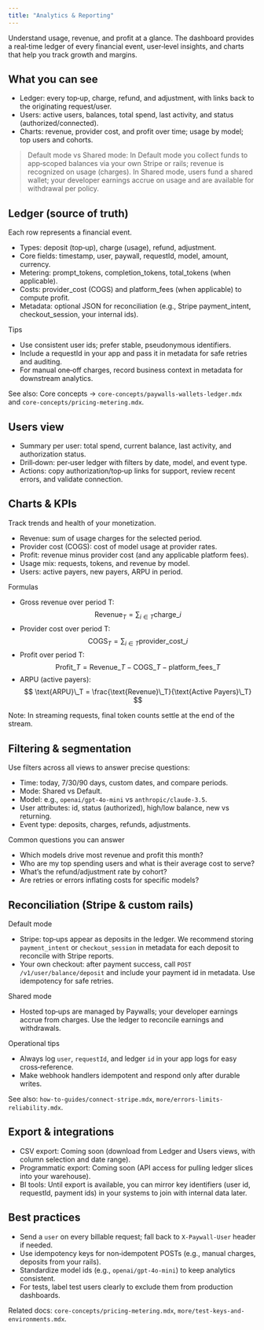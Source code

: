```yaml
---
title: "Analytics & Reporting"
---
```


Understand usage, revenue, and profit at a glance. The dashboard provides a real‑time ledger of every financial event, user‑level insights, and charts that help you track growth and margins.

## What you can see

- Ledger: every top‑up, charge, refund, and adjustment, with links back to the originating request/user.
- Users: active users, balances, total spend, last activity, and status (authorized/connected).
- Charts: revenue, provider cost, and profit over time; usage by model; top users and cohorts.

> Default mode vs Shared mode: In Default mode you collect funds to app‑scoped balances via your own Stripe or rails; revenue is recognized on usage (charges). In Shared mode, users fund a shared wallet; your developer earnings accrue on usage and are available for withdrawal per policy.

## Ledger (source of truth)

Each row represents a financial event.

- Types: deposit (top‑up), charge (usage), refund, adjustment.
- Core fields: timestamp, user, paywall, requestId, model, amount, currency.
- Metering: prompt_tokens, completion_tokens, total_tokens (when applicable).
- Costs: provider_cost (COGS) and platform_fees (when applicable) to compute profit.
- Metadata: optional JSON for reconciliation (e.g., Stripe payment_intent, checkout_session, your internal ids).

Tips

- Use consistent user ids; prefer stable, pseudonymous identifiers.
- Include a requestId in your app and pass it in metadata for safe retries and auditing.
- For manual one‑off charges, record business context in metadata for downstream analytics.

See also: Core concepts → `core-concepts/paywalls-wallets-ledger.mdx` and `core-concepts/pricing-metering.mdx`.

## Users view

- Summary per user: total spend, current balance, last activity, and authorization status.
- Drill‑down: per‑user ledger with filters by date, model, and event type.
- Actions: copy authorization/top‑up links for support, review recent errors, and validate connection.

## Charts & KPIs

Track trends and health of your monetization.

- Revenue: sum of usage charges for the selected period.
- Provider cost (COGS): cost of model usage at provider rates.
- Profit: revenue minus provider cost (and any applicable platform fees).
- Usage mix: requests, tokens, and revenue by model.
- Users: active payers, new payers, ARPU in period.

Formulas

- Gross revenue over period T:
  $$ \text{Revenue}_T = \sum_{i \in T} \text{charge}\_i $$
- Provider cost over period T:
  $$ \text{COGS}_T = \sum_{i \in T} \text{provider_cost}\_i $$
- Profit over period T:
  $$ \text{Profit}\_T = \text{Revenue}\_T - \text{COGS}\_T - \text{platform_fees}\_T $$
- ARPU (active payers):
  $$ \text{ARPU}\_T = \frac{\text{Revenue}\_T}{\text{Active Payers}\_T} $$

Note: In streaming requests, final token counts settle at the end of the stream.

## Filtering & segmentation

Use filters across all views to answer precise questions:

- Time: today, 7/30/90 days, custom dates, and compare periods.
- Mode: Shared vs Default.
- Model: e.g., `openai/gpt-4o-mini` vs `anthropic/claude-3.5`.
- User attributes: id, status (authorized), high/low balance, new vs returning.
- Event type: deposits, charges, refunds, adjustments.

Common questions you can answer

- Which models drive most revenue and profit this month?
- Who are my top spending users and what is their average cost to serve?
- What’s the refund/adjustment rate by cohort?
- Are retries or errors inflating costs for specific models?

## Reconciliation (Stripe & custom rails)

Default mode

- Stripe: top‑ups appear as deposits in the ledger. We recommend storing `payment_intent` or `checkout_session` in metadata for each deposit to reconcile with Stripe reports.
- Your own checkout: after payment success, call `POST /v1/user/balance/deposit` and include your payment id in metadata. Use idempotency for safe retries.

Shared mode

- Hosted top‑ups are managed by Paywalls; your developer earnings accrue from charges. Use the ledger to reconcile earnings and withdrawals.

Operational tips

- Always log `user`, `requestId`, and ledger `id` in your app logs for easy cross‑reference.
- Make webhook handlers idempotent and respond only after durable writes.

See also: `how-to-guides/connect-stripe.mdx`, `more/errors-limits-reliability.mdx`.

## Export & integrations

- CSV export: Coming soon (download from Ledger and Users views, with column selection and date range).
- Programmatic export: Coming soon (API access for pulling ledger slices into your warehouse).
- BI tools: Until export is available, you can mirror key identifiers (user id, requestId, payment ids) in your systems to join with internal data later.

## Best practices

- Send a `user` on every billable request; fall back to `X-Paywall-User` header if needed.
- Use idempotency keys for non‑idempotent POSTs (e.g., manual charges, deposits from your rails).
- Standardize model ids (e.g., `openai/gpt-4o-mini`) to keep analytics consistent.
- For tests, label test users clearly to exclude them from production dashboards.

Related docs: `core-concepts/pricing-metering.mdx`, `more/test-keys-and-environments.mdx`.
